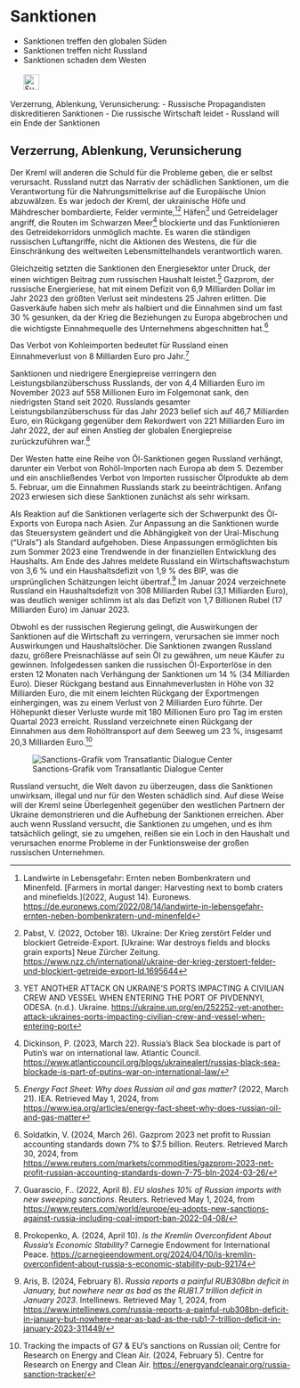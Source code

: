 # Sanktionen {#sec-ruwar-sanctions}

::: {.callout-caution title=„Myth“}
- Sanktionen treffen den globalen Süden
- Sanktionen treffen nicht Russland
- Sanktionen schaden dem Westen
[<br></br>![Suche nach Stichwort in EUvsDisinfo](../all_common_img/EUvsDisinfo_400x240.jpg){height=2em}](https://euvsdisinfo.eu/disinformation-cases/?text=sanctions&sort=relevance)
:::

::: {.callout-tip title=„Truth“}
Verzerrung, Ablenkung, Verunsicherung:
- Russische Propagandisten diskreditieren Sanktionen
- Die russische Wirtschaft leidet
- Russland will ein Ende der Sanktionen 
:::

## Verzerrung, Ablenkung, Verunsicherung

Der Kreml will anderen die Schuld für die Probleme geben, die er selbst verursacht. Russland nutzt das Narrativ der schädlichen Sanktionen, um die Verantwortung für die Nahrungsmittelkrise auf die Europäische Union abzuwälzen. Es war jedoch der Kreml, der ukrainische Höfe und Mähdrescher bombardierte, Felder verminte,[^ruwar-sanctions.de-1][^ruwar-sanctions.de-2] Häfen[^ruwar-sanctions.de-3] und Getreidelager angriff, die Routen im Schwarzen Meer[^ruwar-sanctions.de-4] blockierte und das Funktionieren des Getreidekorridors unmöglich machte. Es waren die ständigen russischen Luftangriffe, nicht die Aktionen des Westens, die für die Einschränkung des weltweiten Lebensmittelhandels verantwortlich waren. 

Gleichzeitig setzten die Sanktionen den Energiesektor unter Druck, der einen wichtigen Beitrag zum russischen Haushalt leistet.[^ruwar-sanctions.de-5] Gazprom, der russische Energieriese, hat mit einem Defizit von 6,9 Milliarden Dollar im Jahr 2023 den größten Verlust seit mindestens 25 Jahren erlitten. Die Gasverkäufe haben sich mehr als halbiert und die Einnahmen sind um fast 30 % gesunken, da der Krieg die Beziehungen zu Europa abgebrochen und die wichtigste Einnahmequelle des Unternehmens abgeschnitten hat.[^ruwar-sanctions.de-6]

Das Verbot von Kohleimporten bedeutet für Russland einen Einnahmeverlust von 8 Milliarden Euro pro Jahr.[^ruwar-sanctions.de-7]

Sanktionen und niedrigere Energiepreise verringern den Leistungsbilanzüberschuss Russlands, der von 4,4 Milliarden Euro im November 2023 auf 558 Millionen Euro im Folgemonat sank, den niedrigsten Stand seit 2020\. Russlands gesamter Leistungsbilanzüberschuss für das Jahr 2023 belief sich auf 46,7 Milliarden Euro, ein Rückgang gegenüber dem Rekordwert von 221 Milliarden Euro im Jahr 2022, der auf einen Anstieg der globalen Energiepreise zurückzuführen war.[^ruwar-sanctions.de-8]

Der Westen hatte eine Reihe von Öl-Sanktionen gegen Russland verhängt, darunter ein Verbot von Rohöl-Importen nach Europa ab dem 5\. Dezember und ein anschließendes Verbot von Importen russischer Ölprodukte ab dem 5\. Februar, um die Einnahmen Russlands stark zu beeinträchtigen. Anfang 2023 erwiesen sich diese Sanktionen zunächst als sehr wirksam. 

Als Reaktion auf die Sanktionen verlagerte sich der Schwerpunkt des Öl-Exports von Europa nach Asien. Zur Anpassung an die Sanktionen wurde das Steuersystem geändert und die Abhängigkeit von der Ural-Mischung (“Urals”) als Standard aufgehoben. Diese Anpassungen ermöglichten bis zum Sommer 2023 eine Trendwende in der finanziellen Entwicklung des Haushalts. Am Ende des Jahres meldete Russland ein Wirtschaftswachstum von 3,6 % und ein Haushaltsdefizit von 1,9 % des BIP, was die ursprünglichen Schätzungen leicht übertraf.[^ruwar-sanctions.de-9] Im Januar 2024 verzeichnete Russland ein Haushaltsdefizit von 308 Milliarden Rubel (3,1 Milliarden Euro), was deutlich weniger schlimm ist als das Defizit von 1,7 Billionen Rubel (17 Milliarden Euro) im Januar 2023\. 

Obwohl es der russischen Regierung gelingt, die Auswirkungen der Sanktionen auf die Wirtschaft zu verringern, verursachen sie immer noch Auswirkungen und Haushaltslöcher. Die Sanktionen zwangen Russland dazu, größere Preisnachlässe auf sein Öl zu gewähren, um neue Käufer zu gewinnen. Infolgedessen sanken die russischen Öl-Exporterlöse in den ersten 12 Monaten nach Verhängung der Sanktionen um 14 % (34 Milliarden Euro). Dieser Rückgang bestand aus Einnahmeverlusten in Höhe von 32 Milliarden Euro, die mit einem leichten Rückgang der Exportmengen einhergingen, was zu einem Verlust von 2 Milliarden Euro führte. Der Höhepunkt dieser Verluste wurde mit 180 Millionen Euro pro Tag im ersten Quartal 2023 erreicht. Russland verzeichnete einen Rückgang der Einnahmen aus dem Rohöltransport auf dem Seeweg um 23 %, insgesamt 20,3 Milliarden Euro.[^ruwar-sanctions.de-10]

![Sanctions-Grafik vom Transatlantic Dialogue Center](tdcenter_sanctions.jpg)

Russland versucht, die Welt davon zu überzeugen, dass die Sanktionen unwirksam, illegal und nur für den Westen schädlich sind. Auf diese Weise will der Kreml seine Überlegenheit gegenüber den westlichen Partnern der Ukraine demonstrieren und die Aufhebung der Sanktionen erreichen. Aber auch wenn Russland versucht, die Sanktionen zu umgehen, und es ihm tatsächlich gelingt, sie zu umgehen, reißen sie ein Loch in den Haushalt und verursachen enorme Probleme in der Funktionsweise der großen russischen Unternehmen.


[^ruwar-sanctions.de-1]:  Landwirte in Lebensgefahr: Ernten neben Bombenkratern und Minenfeld. \[Farmers in mortal danger: Harvesting next to bomb craters and minefields.\](2022, August 14). Euronews. [https://de.euronews.com/2022/08/14/landwirte-in-lebensgefahr-ernten-neben-bombenkratern-und-minenfeld](https://de.euronews.com/2022/08/14/landwirte-in-lebensgefahr-ernten-neben-bombenkratern-und-minenfeld)

[^ruwar-sanctions.de-2]:  Pabst, V. (2022, October 18). Ukraine: Der Krieg zerstört Felder und blockiert Getreide-Export. \[Ukraine: War destroys fields and blocks grain exports\] Neue Zürcher Zeitung. [https://www.nzz.ch/international/ukraine-der-krieg-zerstoert-felder-und-blockiert-getreide-export-ld.1695644](https://www.nzz.ch/international/ukraine-der-krieg-zerstoert-felder-und-blockiert-getreide-export-ld.1695644)

[^ruwar-sanctions.de-3]:  YET ANOTHER ATTACK ON UKRAINE’S PORTS IMPACTING A CIVILIAN CREW AND VESSEL WHEN ENTERING THE PORT OF PIVDENNYI, ODESA. (n.d.). Ukraine. [https://ukraine.un.org/en/252252-yet-another-attack-ukraines-ports-impacting-civilian-crew-and-vessel-when-entering-port](https://ukraine.un.org/en/252252-yet-another-attack-ukraines-ports-impacting-civilian-crew-and-vessel-when-entering-port)

[^ruwar-sanctions.de-4]:  Dickinson, P. (2023, March 22). Russia’s Black Sea blockade is part of Putin’s war on international law. Atlantic Council. [https://www.atlanticcouncil.org/blogs/ukrainealert/russias-black-sea-blockade-is-part-of-putins-war-on-international-law/](https://www.atlanticcouncil.org/blogs/ukrainealert/russias-black-sea-blockade-is-part-of-putins-war-on-international-law/)

[^ruwar-sanctions.de-5]:  *Energy Fact Sheet: Why does Russian oil and gas matter?* (2022, March 21). IEA. Retrieved May 1, 2024, from [https://www.iea.org/articles/energy-fact-sheet-why-does-russian-oil-and-gas-matter](https://www.iea.org/articles/energy-fact-sheet-why-does-russian-oil-and-gas-matter)

[^ruwar-sanctions.de-6]:  Soldatkin, V. (2024, March 26). Gazprom 2023 net profit to Russian accounting standards down 7% to $7.5 billion. Reuters. Retrieved March 30, 2024, from [https://www.reuters.com/markets/commodities/gazprom-2023-net-profit-russian-accounting-standards-down-7-75-bln-2024-03-26/](https://www.reuters.com/markets/commodities/gazprom-2023-net-profit-russian-accounting-standards-down-7-75-bln-2024-03-26/)

[^ruwar-sanctions.de-7]:  Guarascio, F.. (2022, April 8). *EU slashes 10% of Russian imports with new sweeping sanctions*. Reuters. Retrieved May 1, 2024, from [https://www.reuters.com/world/europe/eu-adopts-new-sanctions-against-russia-including-coal-import-ban-2022-04-08/](https://www.reuters.com/world/europe/eu-adopts-new-sanctions-against-russia-including-coal-import-ban-2022-04-08/) 

[^ruwar-sanctions.de-8]:  Prokopenko, A. (2024, April 10). *Is the Kremlin Overconfident About Russia’s Economic Stability?* Carnegie Endowment for International Peace. [https://carnegieendowment.org/2024/04/10/is-kremlin-overconfident-about-russia-s-economic-stability-pub-92174](https://carnegieendowment.org/2024/04/10/is-kremlin-overconfident-about-russia-s-economic-stability-pub-92174) 

[^ruwar-sanctions.de-9]:  Aris, B. (2024, February 8). *Russia reports a painful RUB308bn deficit in January, but nowhere near as bad as the RUB1.7 trillion deficit in January 2023*. Intellinews. Retrieved May 1, 2024, from [https://www.intellinews.com/russia-reports-a-painful-rub308bn-deficit-in-january-but-nowhere-near-as-bad-as-the-rub1-7-trillion-deficit-in-january-2023-311449/](https://www.intellinews.com/russia-reports-a-painful-rub308bn-deficit-in-january-but-nowhere-near-as-bad-as-the-rub1-7-trillion-deficit-in-january-2023-311449/) 

[^ruwar-sanctions.de-10]:  Tracking the impacts of G7 & EU’s sanctions on Russian oil; Centre for Research on Energy and Clean Air. (2024, February 5). Centre for Research on Energy and Clean Air. [https://energyandcleanair.org/russia-sanction-tracker/](https://energyandcleanair.org/russia-sanction-tracker/)
